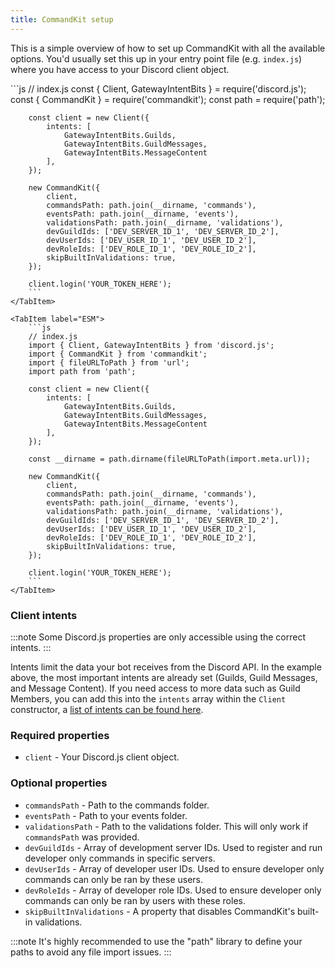 ```yaml
---
title: CommandKit setup
---
```



This is a simple overview of how to set up CommandKit with all the available options. You'd usually set this up in your entry point file (e.g. `index.js`) where you have access to your Discord client object.

<Tabs>
    <TabItem label="CommonJS">
        ```js
        // index.js
        const { Client, GatewayIntentBits } = require('discord.js');
        const { CommandKit } = require('commandkit');
        const path = require('path');

        const client = new Client({
            intents: [
                GatewayIntentBits.Guilds,
                GatewayIntentBits.GuildMessages,
                GatewayIntentBits.MessageContent
            ],
        });

        new CommandKit({
            client,
            commandsPath: path.join(__dirname, 'commands'),
            eventsPath: path.join(__dirname, 'events'),
            validationsPath: path.join(__dirname, 'validations'),
            devGuildIds: ['DEV_SERVER_ID_1', 'DEV_SERVER_ID_2'],
            devUserIds: ['DEV_USER_ID_1', 'DEV_USER_ID_2'],
            devRoleIds: ['DEV_ROLE_ID_1', 'DEV_ROLE_ID_2'],
            skipBuiltInValidations: true,
        });

        client.login('YOUR_TOKEN_HERE');
        ```
    </TabItem>
    
    <TabItem label="ESM">
        ```js
        // index.js
        import { Client, GatewayIntentBits } from 'discord.js';
        import { CommandKit } from 'commandkit';
        import { fileURLToPath } from 'url';
        import path from 'path';

        const client = new Client({
            intents: [
                GatewayIntentBits.Guilds,
                GatewayIntentBits.GuildMessages,
                GatewayIntentBits.MessageContent
            ],
        });

        const __dirname = path.dirname(fileURLToPath(import.meta.url));

        new CommandKit({
            client,
            commandsPath: path.join(__dirname, 'commands'),
            eventsPath: path.join(__dirname, 'events'),
            validationsPath: path.join(__dirname, 'validations'),
            devGuildIds: ['DEV_SERVER_ID_1', 'DEV_SERVER_ID_2'],
            devUserIds: ['DEV_USER_ID_1', 'DEV_USER_ID_2'],
            devRoleIds: ['DEV_ROLE_ID_1', 'DEV_ROLE_ID_2'],
            skipBuiltInValidations: true,
        });

        client.login('YOUR_TOKEN_HERE');
        ```
    </TabItem>
</Tabs>

### Client intents

:::note
Some Discord.js properties are only accessible using the correct intents.
:::

Intents limit the data your bot receives from the Discord API. In the example above, the most important intents are already set (Guilds, Guild Messages, and Message Content). If you need access to more data such as Guild Members, you can add this into the `intents` array within the `Client`
constructor, a [list of intents can be found here](https://discord-api-types.dev/api/discord-api-types-v10/enum/GatewayIntentBits).

### Required properties

-   `client` - Your Discord.js client object.

### Optional properties

-   `commandsPath` - Path to the commands folder.
-   `eventsPath` - Path to your events folder.
-   `validationsPath` - Path to the validations folder. This will only work if `commandsPath` was provided.
-   `devGuildIds` - Array of development server IDs. Used to register and run developer only commands in specific servers.
-   `devUserIds` - Array of developer user IDs. Used to ensure developer only commands can only be ran by these users.
-   `devRoleIds` - Array of developer role IDs. Used to ensure developer only commands can only be ran by users with these roles.
-   `skipBuiltInValidations` - A property that disables CommandKit's built-in validations.

:::note
It's highly recommended to use the "path" library to define your paths to avoid any file import issues.
:::
